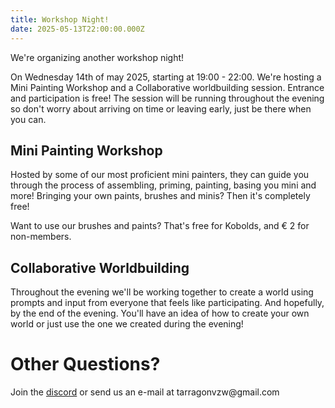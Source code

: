 ```yaml
---
title: Workshop Night!
date: 2025-05-13T22:00:00.000Z
---
```


We're organizing another workshop night!

On Wednesday 14th of may 2025, starting at 19:00 - 22:00. We're hosting a Mini Painting Workshop and a Collaborative worldbuilding session. Entrance and participation is free! The session will be running throughout the evening so don't worry about arriving on time or leaving early, just be there when you can.

## Mini Painting Workshop

Hosted by some of our most proficient mini painters, they can guide you through the process of assembling, priming, painting, basing you mini and more! Bringing your own paints, brushes and minis? Then it's completely free!

Want to use our brushes and paints? That's free for Kobolds, and € 2 for non-members.

## Collaborative Worldbuilding

Throughout the evening we'll be working together to create a world using prompts and input from everyone that feels like participating. And hopefully, by the end of the evening. You'll have an idea of how to create your own world or just use the one we created during the evening!

# Other Questions?

Join the [discord](https://discord.gg/tarragonvzw) or send us an e-mail at tarragonvzw\@gmail.com
